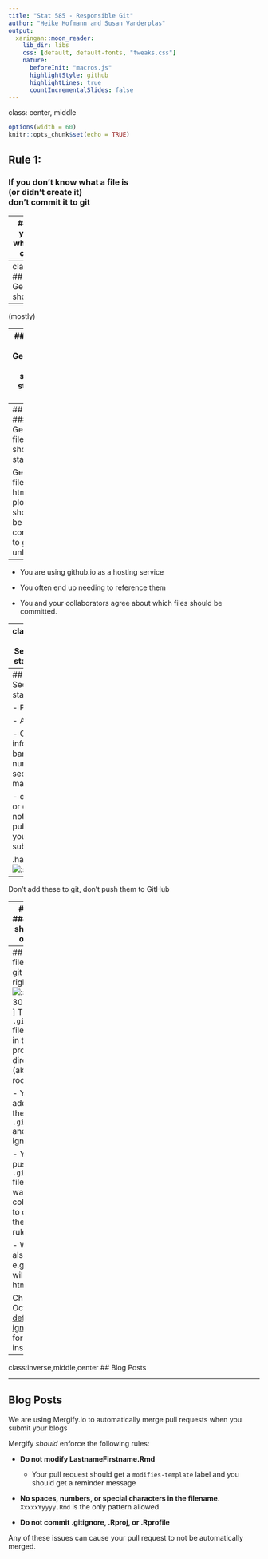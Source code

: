```yaml
---
title: "Stat 585 - Responsible Git"
author: "Heike Hofmann and Susan Vanderplas"
output:
  xaringan::moon_reader:
    lib_dir: libs
    css: [default, default-fonts, "tweaks.css"]
    nature:
      beforeInit: "macros.js"
      highlightStyle: github
      highlightLines: true
      countIncrementalSlides: false
---
```

class: center, middle


```r
options(width = 60)
knitr::opts_chunk$set(echo = TRUE)
```

## Rule 1:
### If you don't know what a file is <br>(or didn't create it) <br>don't commit it to git

---
## Rule 1
### If you don't know what a file is don't commit it to git

- `.Rproj`
- `.Rprofile`
- `.Rhistory`
- `.gitignore`
- `~.Rmd` (temporary save file)

---
class:center,middle
## Rule 2
### Generated files should stay off git

--

(mostly)



---
## Rule 2
### Generated files should stay off git

- Derivative files have all of the same changes as the original
    - without the clarity - binary file formats
    - changes to pictures/HTML are easier to see in the markdown

- Merge conflicts are hard to resolve with only text!

---
## Rule 2
### Generated files should stay off git

Generated files (pdf, html, plots, etc) should not be committed to git unless...

--

- You are using github.io as a hosting service

- You often end up needing to reference them

- You and your collaborators agree about which files should be committed.

---
class:middle,center
## Rule 3
### Secret files should stay off of git(hub)

.hard-right[![:scale 250px](https://upload.wikimedia.org/wikipedia/commons/a/a2/Standard-lock-key.jpg)]

---
## Rule 3
### Secret files should stay off of git(hub)

- Passwords

- API keys

- Other secure information (SSN, bank account number, location of secret treasure maps)

- confidential data, or data your PI does not want to be published until after your thesis is submitted 

.hard-right[![:scale 250px](https://upload.wikimedia.org/wikipedia/commons/a/a2/Standard-lock-key.jpg)]
--

Don't add these to git, don't push them to GitHub

---
## Rule 4
### Big files should stay out of Git

In theory, Git is intended for code, not data

- GitHub has a ~~100~~ 50 MB file size limit
    - Any push with "large" files will be rejected and you will have to undo it
    - This is a painful process

- Text data is usually fine (if small enough)

- Binary data and non-human-readable formats don't derive a lot of benefit from git's file tracking

---
## Keeping files off of git
.hard-right[![:scale 30%](https://cdn.worldvectorlogo.com/logos/github-octocat.svg)]
The `.gitignore` file is found in the main project directory (aka project root, "./")

- You can add files to the list in `.gitignore` and git will ignore them

- You can push the `.gitignore` file if you want your collaborators to observe the same rules

- Wildcards also work - e.g. *.html will ignore all html files

Check out Octocat's [default git ignore file](https://gist.github.com/octocat/9257657) for inspiration!

---
class:inverse,middle,center
## Blog Posts

---
## Blog Posts

We are using Mergify.io to automatically merge pull requests when you submit your blogs

Mergify *should* enforce the following rules: 

- __Do not modify LastnameFirstname.Rmd__
    - Your pull request should get a `modifies-template` label and you should get a reminder message

- __No spaces, numbers, or special characters in the filename.__     
`XxxxxYyyyy.Rmd` is the only pattern allowed

- __Do not commit .gitignore, .Rproj, or .Rprofile__

Any of these issues can cause your pull request to not be automatically merged.

